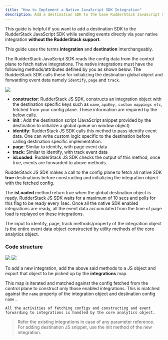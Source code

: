 ```yaml
---
title: "How to Implement a Native JavaScript SDK Integration"
description: Add a destination SDK to the base RudderStack JavaScript SDK when sending events through the native integration.
---
```


This guide is helpful if you want to add a destination SDK to the <Link to="/sources/event-streams/sdks/rudderstack-javascript-sdk/">RudderStack JavaScript SDK</Link> while sending events directly via your native integration **without the RudderStack support**.

<div class="infoBlock">
This guide uses the terms <strong>integration</strong> and <strong>destination</strong> interchangeably.
</div>

The RudderStack JavaScript SDK reads the config data from the control plane to fetch native integrations. The native integrations must have the following methods/attributes defined by you as shown below. The RudderStack SDK calls these for initializing the destination global object and forwarding event data namely `identify`, `page` and `track`.

<img src="../../../assets/screenshot-2019-12-10-at-7.57.43-pm.png" />

- **constructor**: RudderStack JS SDK, constructs an integration object with the destination specific keys such as `name`, `apiKey,` `custom mappings etc`, fetched from your config plane. These information are required by the below calls.
- **init** : Add the destination script \(JavaScript snippet provided by the destination to initialize a global queue on window object\)
- **identify**: RudderStack JS SDK calls this method to pass identify event data. One can write custom logic specific to the destination before calling destination specific implementation.
- **page**: Similar to identify, with page event data
- **track**: Similar to identify, with track event data
- **isLoaded**: RudderStack JS SDK checks the output of this method, once true, events are forwarded to above methods.

<div class="infoBlock">
RudderStack JS SDK makes a call to the config plane to fetch all native SDK <strong>true</strong> destinations before constructing and initializing the integration object with the fetched config.

The <strong>isLoaded</strong> method return true when the global destination object is ready. RudderStack JS SDK waits for a maximum of 10 secs and polls for this flag to be ready every 1sec. Once all the native SDK enabled integrations are ready, all the event data accumulated from the time of page load is replayed on these integrations.
</div>

<div class="infoBlock">
The input to identify, page, track methods/property of the integration object is the entire event data object constructed by utility methods of the core analytics object.
</div>

### Code structure

<img src="../../../assets/screenshot-2019-12-10-at-7.21.35-pm.png" />

<img src="../../../assets/screenshot-2019-12-10-at-7.22.25-pm.png" />

To add a new integration, add the above said methods to a JS object and export that object to be picked up by the **integrations** map.

This map is iterated and matched against the config fetched from the control plane to construct only those enabled integrations. This is matched against the `name` property of the integration object and destination config `name` .

`All the activities of fetching configs and constructing and event forwarding to integrations is handled by the core analytics object.`

> Refer the existing integrations in case of any parameter reference.  
> For adding destination JS snippet, use the init method of the new integration.


